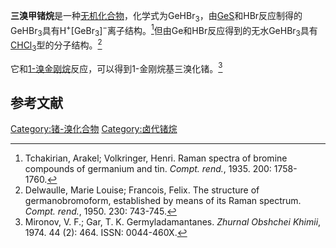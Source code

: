 {{Chembox
| Name = 
| NameEn = Tribromogermane
| ImageFile = 
|  ImageSize = 
|  ImageAlt = 
| IUPACName = 
| IUPACNameZh = 
| OtherNames = 
| Section1 = {{Chembox Identifiers
|   CASNo = 14779-70-5
|   CASNo_Ref = {{cascite|correct|CAS}}
|   PubChem = 
|   SMILES =  }}
| Section2 = {{Chembox Properties
| Ge=1 | H=1 | Br=3
|   Appearance = 无色发烟液体
|   Density = 
|   MeltingPt = 
|   BoilingPt = 
|   Solubility =  }}
| Section3 = {{Chembox Hazards
|   MainHazards = 
|   FlashPt = 
|   Autoignition =  }}
}}'''三溴甲锗烷'''是一种[[无机化合物|无机化合物]]，化学式为GeHBr<sub>3</sub>，由[[一硫化锗|GeS]]和HBr反应制得的GeHBr<sub>3</sub>具有H<sup>+</sup>[GeBr<sub>3</sub>]<sup>−</sup>离子结构。<ref>Tchakirian, Arakel; Volkringer, Henri. Raman spectra of bromine compounds of germanium and tin. ''Compt. rend.'', 1935. 200: 1758-1760.</ref>但由Ge和HBr反应得到的无水GeHBr<sub>3</sub>具有[[三氯甲烷|CHCl<sub>3</sub>]]型的分子结构。<ref>Delwaulle, Marie Louise; Francois, Felix. The structure of germanobromoform, established by means of its Raman spectrum. ''Compt. rend.'', 1950. 230: 743-745.</ref>

它和[[1-溴金刚烷|1-溴金刚烷]]反应，可以得到1-金刚烷基三溴化锗。<ref>Mironov, V. F.; Gar, T. K. Germyladamantanes. ''Zhurnal Obshchei Khimii'', 1974. 44 (2): 464. ISSN: 0044-460X.</ref>
==参考文献==
{{reflist}}

{{锗化合物}}

[[Category:锗-溴化合物|Category:锗-溴化合物]]
[[Category:卤代锗烷|Category:卤代锗烷]]